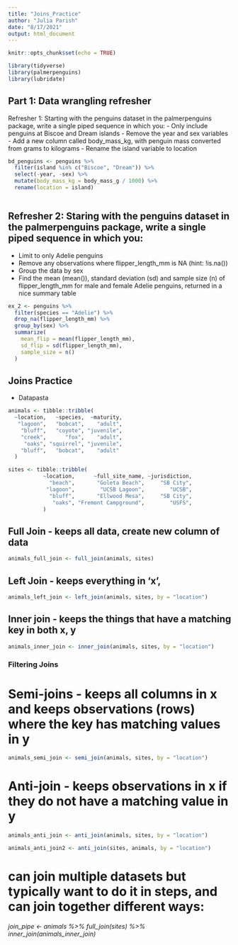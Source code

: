 ```yaml
---
title: "Joins_Practice"
author: "Julia Parish"
date: "8/17/2021"
output: html_document
---
```


```r
knitr::opts_chunk$set(echo = TRUE)

library(tidyverse)
library(palmerpenguins)
library(lubridate)

```

## **Part 1: Data wrangling refresher**
Refresher 1: Starting with the penguins dataset in the palmerpenguins package, write a single piped sequence in which you:
- Only include penguins at Biscoe and Dream islands
- Remove the year and sex variables
- Add a new column called body_mass_kg, with penguin mass converted from grams to kilograms
- Rename the island variable to location

```r
bd_penguins <- penguins %>% 
  filter(island %in% c("Biscoe", "Dream")) %>% 
  select(-year, -sex) %>% 
  mutate(body_mass_kg = body_mass_g / 1000) %>% 
  rename(location = island)
    
```
## **Refresher 2: Staring with the penguins dataset in the palmerpenguins package, write a single piped sequence in which you:**
- Limit to only Adelie penguins
- Remove any observations where flipper_length_mm is NA (hint: !is.na())
- Group the data by sex
- Find the mean (mean()), standard deviation (sd) and sample size (n) of flipper_length_mm for male and female Adelie penguins, returned in a nice summary table

```r
ex_2 <- penguins %>% 
  filter(species == "Adelie") %>% 
  drop_na(flipper_length_mm) %>% 
  group_by(sex) %>% 
  summarize(
    mean_flip = mean(flipper_length_mm),
    sd_flip = sd(flipper_length_mm),
    sample_size = n()
  )
```

## Joins Practice
- Datapasta
```r
animals <- tibble::tribble(
  ~location,   ~species,  ~maturity,
   "lagoon",   "bobcat",    "adult",
    "bluff",   "coyote", "juvenile",
    "creek",      "fox",    "adult",
     "oaks", "squirrel", "juvenile",
    "bluff",   "bobcat",    "adult"
  )

sites <- tibble::tribble(
           ~location,      ~full_site_name, ~jurisdiction,
             "beach",       "Goleta Beach",     "SB City",
            "lagoon",        "UCSB Lagoon",        "UCSB",
             "bluff",       "Ellwood Mesa",     "SB City",
              "oaks", "Fremont Campground",        "USFS",
           )

```

## Full Join - keeps all data, create new column of data

```r
animals_full_join <- full_join(animals, sites)
```

## Left Join - keeps everything in 'x', 

```r
animals_left_join <- left_join(animals, sites, by = "location")
```

## Inner join - keeps the things that have a matching key in both x, y

```r
animals_inner_join <- inner_join(animals, sites, by = "location")
```

### Filtering Joins
# Semi-joins - keeps all columns in x and keeps observations (rows) where the key has matching values in y

```r
animals_semi_join <- semi_join(animals, sites, by = "location")

```

# Anti-join - keeps observations in x if they do not have a matching value in y

```r
animals_anti_join <- anti_join(animals, sites, by = "location")

animals_anti_join2 <- anti_join(sites, animals, by = "location")

```

# can join multiple datasets but typically want to do it in steps, and can join together different ways:
*join_pipe <- animals %>% 
  full_join(sites) %>% 
  inner_join(animals_inner_join)*

